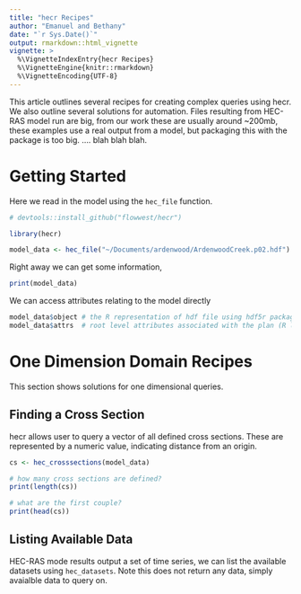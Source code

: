 ```yaml
---
title: "hecr Recipes"
author: "Emanuel and Bethany"
date: "`r Sys.Date()`"
output: rmarkdown::html_vignette
vignette: >
  %\VignetteIndexEntry{hecr Recipes}
  %\VignetteEngine{knitr::rmarkdown}
  %\VignetteEncoding{UTF-8}
---
```


This article outlines several recipes for creating complex queries using hecr. We 
also outline several solutions for automation. Files resulting from HEC-RAS model
run are big, from our work these are usually around ~200mb, these examples use a real
output from a model, but packaging this with the package is too big. .... blah blah blah.

# Getting Started 

Here we read in the model using the `hec_file` function.

```r
# devtools::install_github("flowwest/hecr")

library(hecr)

model_data <- hec_file("~/Documents/ardenwood/ArdenwoodCreek.p02.hdf")
```

Right away we can get some information, 

```r
print(model_data)
```

We can access attributes relating to the model directly

```r
model_data$object # the R representation of hdf file using hdf5r package (hdf5 object)
model_data$attrs  # root level attributes associated with the plan (R list)
```

# One Dimension Domain Recipes

This section shows solutions for one dimensional queries.

## Finding a Cross Section

hecr allows user to query a vector of all defined cross sections. These are 
represented by a numeric value, indicating distance from an origin.

```r
cs <- hec_crosssections(model_data)

# how many cross sections are defined?
print(length(cs))

# what are the first couple?
print(head(cs))
```

## Listing Available Data 

HEC-RAS mode results output a set of time series, we can list the available datasets 
using `hec_datasets`. Note this does not return any data, simply avaialble data to 
query on.
















